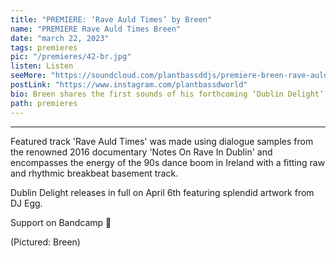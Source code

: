 ---
title: "PREMIERE: ‘Rave Auld Times’ by Breen"
name: "PREMIERE Rave Auld Times Breen"
date: "march 22, 2023"
tags: premieres
pic: "/premieres/42-br.jpg"
listen: Listen
seeMore: "https://soundcloud.com/plantbassddjs/premiere-breen-rave-auld-times"
postLink: "https://www.instagram.com/plantbassdworld"
bio: Breen shares the first sounds of his forthcoming ‘Dublin Delight’ EP with the basement breakbeat of ‘Rave Auld Times’.
path: premieres
---

<SoundCloud
  url="https://soundcloud.com/plantbassddjs/premiere-breen-rave-auld-times"
  name="Rave Auld Times"
/>

<hr />

Featured track 'Rave Auld Times' was made using dialogue samples from the renowned 2016 documentary 'Notes On Rave In Dublin' and encompasses the energy of the 90s dance boom in Ireland with a fitting raw and rhythmic breakbeat basement track.

Dublin Delight releases in full on April 6th featuring splendid artwork from DJ Egg.

Support <HoverLink url="brianmcnamara.bandcamp.com/album/dublin-delight" name="Breen" external /> on Bandcamp 🌱

<Picture src="/premieres/42-breen.jpg" alt="Breen cover pic" size={1200} />
<p className="smallText">(Pictured: Breen)</p>
